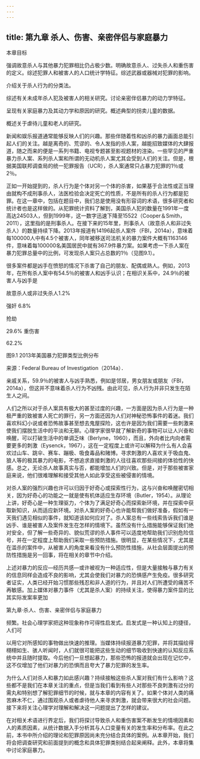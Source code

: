 ```yaml
---
---
---
```

title: 第九章 杀人、伤害、亲密伴侣与家庭暴力
---



本章目标

强调故意杀人与其他暴力犯罪相比仍占极少数。明确故意杀人、过失杀人和重伤害的定义。综述犯罪人和被害人的人口统计学特征。综述武器或器械对犯罪的影响。

介绍关于杀人行为的分类法。

综述有关未成年杀人犯及被害人的相关研究。讨论亲密伴侣暴力的动力学特征。

呈现有关家庭暴力及其动力学和原因的研究。概述典型的拐卖儿童的数据。

概述关于虐待儿童和老人的研究。

新闻和娱乐报道通常能够反映人们的兴趣。那些伴随着性和凶杀的暴力画面总能引起人们的关注。越是离奇的、荒谬的、令人发指的杀人案，越能招致媒体的大肆报道，随之而来的便是一系列书籍、电视专题甚至影视题材的渲染。一些罕见的严重暴力杀人案、系列杀人案和所谓的无动机杀人案尤其会受到人们的关注。但是，根据美国联邦调查局的统一犯罪报告（UCR），杀人案通常只占暴力犯罪的1％或2％。

正如一开始提到的，杀人行为是个体对另一个体的杀害，如果基于合法性或正当理由就构不成刑事杀人，法医检验会决定死亡的性质，不是所有的杀人行为都是犯罪。在这一章中，包括在题目中，我们总是使用没有形容词的术语，很多研究者和统计者也是这样做的。从犯罪统计资料了解到，美国杀人犯的数量在1991年一度高达24503人，但到1999年，这一数字迅速下降至15522（Cooper＆Smith，2011），这里指的是刑事杀人。在接下来的15年里，刑事杀人（故意杀人和非过失杀人）的数量持续下降。2013年报道有14196起杀人案件（FBI，2014a），意味着每100000人中有4.5个被害人，同年被移送司法机关的暴力案件大概有1163146件，意味着每100000名美国居民中就有367.9件暴力案。如果考虑一下杀人案在暴力犯罪总量中的比例，可发现杀人案只占总数的1％（见图9.1）。

很多案件都是凶手在愤怒的情况下杀害了自己的朋友、配偶或熟人。例如，2013年，在所有杀人案中有54.5％的被害人和凶手认识；在相识关系中，24.9％的被害人与凶手是



故意杀人或非过失杀人1.2%

强奸 6.8%

抢劫

29.6% 重伤害

62.2%

图9.1 2013年美国暴力犯罪类型比例分布

来源：Federal Bureau of Investigation（2014a）．

亲戚关系，59.9％的被害人与凶手熟悉，例如是邻居，男女朋友或朋友（FBI，2014a），但这并不意味着杀人行为不凶残。由此可见，杀人行为并非只发生在陌生人之间。

人们之所以对于杀人案具有极大的甚至过度的兴趣，一方面是因为杀人行为是一种极严重的致被害人死亡的罪行，另一方面还因为人们对神秘恐怖事件的着迷。我们喜欢科幻小说或者恐怖故事甚至想去鬼屋探险，这也许是因为我们需要一些刺激来使我们摆脱生活中的平淡和无聊。心理学家很早就了解新奇的事物可以让人兴奋和唤醒，可以打破生活中的单调乏味（Berlyne，1960），而且，外向者比内向者需要更多的刺激（Eysenck，1967），这在一定程度上或许可以解释为什么有人会喜欢过山车、跳伞、赛车、蹦极、吸食毒品和赌博。寻求刺激的人喜欢关于吸血鬼、狼人等的极其暴力的电影，不想追求直接刺激的人往往喜欢那些间接的体验性的快感。总之，无论杀人故事真实与否，都能增加人们的兴致。但是，对于那些被害家庭来说，他们很难理解和接受其他人如此享受这些被侵害的情境。

对杀人案的强烈兴趣也许可以归因于好奇心或探索性行为，这与兴奋和唤醒密切相关，因为好奇心的功能之一就是使有机体适应生存环境（Butler，1954）。从理论上讲，好奇心是一种生理驱力，个体为了满足好奇心而探索新环境，并在探索中获取新知识，从而适应新环境。对杀人案的好奇心也许能帮我们做好准备，假如有一天我们遇见相似的事件，就知道该如何应对了。杀人案总有一些线索告诉我们谁是凶手、谁是被害人及案件发生在怎样的情境下。虽然没有什么措施能够保证我们绝对安全，但了解一些奇异的、貌似荒谬的杀人事件可以适度地帮助我们识别危险信号，并在一定程度上帮助我们采取一些预防措施。很明显，在某些情况下，尤其是在滥杀的案件中，从被害人的角度来看没有什么预防性措施，从社会层面提出的预防性措施是另一回事，将在相关的章节中介绍。

上述对暴力的反应—经历共感—或许被视为一种适应性，但是大量接触与暴力有关的信息同样会造成不良的影响，尤其会使我们对暴力的恐惧感产生免疫。很多研究者证实，人类已经开始习惯那些残忍和非人道的行为，并且对人们所遭受的痛苦不再敏感。加上媒体对暴力事件（尤其是杀人案）的持续关注，使得暴力案件显的比其实际发案率更加

第九章·杀人、伤害、亲密伴侣与家庭暴力

频繁。社会心理学家把这种现象称作可得性启发式。启发式是一种认知上的捷径，人们可

以用它对所感知的事物做出快速的推理。当媒体持续报道暴力犯罪，并将其描绘得栩栩如生、骇人听闻时，人们就很可能把这些生动的细节吸收到快速的认知反应系统中并且随时提取。今后他们一旦想起暴力，那些恐怖的报道就会出现在记忆中，这不仅增加了他们对暴力的恐惧而且夸大了暴力犯罪的发生率。

为什么人们对杀人和暴力如此感兴趣？持续接触这些杀人案对我们有什么影响？这些都不是我们在本章关注的重点，但是当我们看到有些人对那些不良刺激有过分的需丸和特别想了解犯罪细节的时候，就与本章的内容有关了。如果个体对人类的痛苦麻木不仁，通过围观杀人或者虐待他人来寻求刺激，就会带来很大的社会问题。接下来将关注心理学对理解和解决这一问题提出了怎样的建议。

在对相关术语进行界定后，我们将探讨导致杀人和重伤害案不断发生的情境因素和人的素质因素，从统计数据入手分析其与人口变量有关的发生率和分布率。在此之前，本书中所介绍的理论和犯罪原因尚未充分结合具体的案例。从本章开始，我们将会把调查研究和前面提到的概念和具体犯罪类别结合起来阐释。此外，本章将集中讨论家庭暴力。
